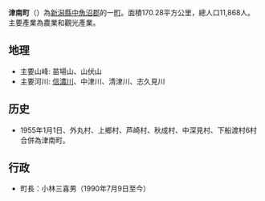 {{日本町村|
自治體名=津南|
町村=町|
圖像=[[File:Akiyamago_2005_003.jpg|240px]]|
圖像說明=流經[[秋山鄉|秋山鄉]]的[[中津川_(信濃川支流)|中津川]]|
町村章=[[File:Emblem_of_Tsunan.jpg|100px]]|
日文原名=津南町|
平假名=つなんまち|
羅馬字拼音=Tsunan-machi|
都道府縣=新潟縣|
支廳=|
郡=中魚沼郡|
編號=15482-2|
面積=170.28|
邊界未定=|
人口=11,868|
統計時間=2006年3月31日|
自治體=[[十日町市|十日町市]]、[[湯澤町|湯澤町]]<br />[[長野縣|長野縣]]：[[榮村|榮村]]|
花=[[泡桐|泡桐]]|
樹=[[紅山櫻|紅山櫻]]|
鳥=[[短翅樹鶯|短翅樹鶯]]|
其他象徵物=|
其他象徵=|
郵遞區號=949-8201|
所在地=中魚沼郡津南町下船渡585|
電話號碼=25-765-3111|
外部連結=http://www.town.tsunan.niigata.jp/|
經度=|
緯度=|
地圖=[[File:Tsunan_in_Niigata_Prefecture.png|250px]]|
註記=人口：[http://www.town.tsunan.niigata.jp/pcp_portal/PortalServlet?DISPLAY_ID=DIRECT&NEXT_DISPLAY_ID=U000004&CONTENTS_ID=1478 津南町官方網頁]|
}}
'''津南町'''（{{jpn|j=津南町|hg=つなんまち|rm=Tsunan machi|f=y}}）為[[新潟縣|新潟縣]][[中魚沼郡|中魚沼郡]]的一[[町|町]]。面積170.28平方公里，總人口11,868人。主要產業為農業和觀光產業。

== 地理 ==
* 主要山峰: 苗場山、山伏山
* 主要河川: [[信濃川|信濃川]]、中津川、清津川、志久見川

== 历史 ==
* 1955年1月1日、外丸村、上鄉村、芦崎村、秋成村、中深見村、下船渡村6村合併為津南町。

== 行政 ==
* 町長：小林三喜男（1990年7月9日至今）

{{新潟縣}}
{{Authority control}}
{{日本地理小作品}}